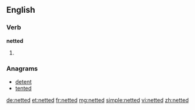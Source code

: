==English==

===Verb===
'''netted'''

# {{past of|net}}

===Anagrams===
* [[detent#English|detent]]
* [[tented#English|tented]]

[[de:netted]]
[[et:netted]]
[[fr:netted]]
[[mg:netted]]
[[simple:netted]]
[[vi:netted]]
[[zh:netted]]
